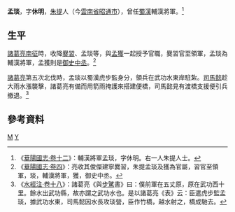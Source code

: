 '''孟琰'''{{BD|？年||？年||catIdx=M}}，字'''休明'''，[[朱提郡|朱提]]人（今[[雲南省|雲南省]][[昭通市|昭通市]]），曾任[[蜀漢|蜀漢]]輔漢將軍。<ref>《[[:s:華陽國志/卷十二|華陽國志·卷十二]]》：輔漢將軍孟琰，字休明。右一人朱提人士。</ref>

==生平==
[[諸葛亮南征|諸葛亮南征]]時，收降[[爨習|爨習]]、孟琰等，與[[孟獲|孟獲]]一起授予官職，爨習官至領軍，孟琰為輔漢將軍，孟獲則是[[御史中丞|御史中丞]]。<ref>《[[:s:華陽國志/卷四|華陽國志·卷四]]》：亮收其俊傑建寧爨習，朱提孟琰及獲為官屬，習官至領軍，琰，輔漢將軍，獲，御史中丞。</ref>

[[諸葛亮|諸葛亮]]第五次北伐時，孟琰以蜀漢虎步監身分，領兵在武功水東岸駐紮。[[司馬懿|司馬懿]]趁大雨水漲襲擊，諸葛亮有備而用箭雨掩護來搭建便橋，司馬懿見有渡橋支援便引兵撤退。<ref>《[[:s:水經注/18|水經注·卷十八]]》：諸葛亮《與[[步騭|步騭]]書》曰：僕前軍在五丈原，原在武功西十里。餘水出武功縣，故亦謂之武功水也。是以諸葛亮《表》云：臣遣虎步監孟琰，據武功水東，司馬懿因水長攻琰營，臣作竹橋，越水射之，橋成馳去。</ref>

==參考資料==
{{reflist}}
[[Category:蜀漢軍事人物|M]]
[[Category:孟姓|Y]]
{{三国人物小作品}}